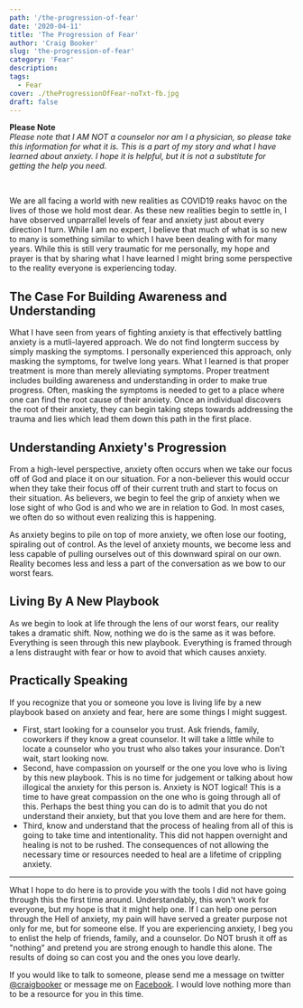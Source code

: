 ```yaml
---
path: '/the-progression-of-fear'
date: '2020-04-11'
title: 'The Progression of Fear'
author: 'Craig Booker'
slug: 'the-progression-of-fear'
category: 'Fear'
description:
tags:
  - Fear
cover: ./theProgressionOfFear-noTxt-fb.jpg
draft: false
---
```


**Please Note**<br/>
_Please note that I AM NOT a counselor nor am I a physician, so please take this information for what it is. This is a part of my story and what I have learned about anxiety. I hope it is helpful, but it is not a substitute for getting the help you need._

<br />

We are all facing a world with new realities as COVID19 reaks havoc on the lives of those we hold most dear. As these new realities begin to settle in, I have observed unparrallel levels of fear and anxiety just about every direction I turn. While I am no expert, I believe that much of what is so new to many is something similar to which I have been dealing with for many years. While this is still very traumatic for me personally, my hope and prayer is that by sharing what I have learned I might bring some perspective to the reality everyone is experiencing today.

## The Case For Building Awareness and Understanding

What I have seen from years of fighting anxiety is that effectively battling anxiety is a mutli-layered approach. We do not find longterm success by simply masking the symptoms. I personally experienced this approach, only masking the symptoms, for twelve long years. What I learned is that proper treatment is more than merely alleviating symptoms. Proper treatment includes building awareness and understanding in order to make true progress. Often, masking the symptoms is needed to get to a place where one can find the root cause of their anxiety. Once an individual discovers the root of their anxiety, they can begin taking steps towards addressing the trauma and lies which lead them down this path in the first place.

## Understanding Anxiety's Progression

From a high-level perspective, anxiety often occurs when we take our focus off of God and place it on our situation. For a non-believer this would occur when they take their focus off of their current truth and start to focus on their situation. As believers, we begin to feel the grip of anxiety when we lose sight of who God is and who we are in relation to God. In most cases, we often do so without even realizing this is happening.

As anxiety begins to pile on top of more anxiety, we often lose our footing, spiraling out of control. As the level of anxiety mounts, we become less and less capable of pulling ourselves out of this downward spiral on our own. Reality becomes less and less a part of the conversation as we bow to our worst fears.

## Living By A New Playbook

As we begin to look at life through the lens of our worst fears, our reality takes a dramatic shift. Now, nothing we do is the same as it was before. Everything is seen through this new playbook. Everything is framed through a lens distraught with fear or how to avoid that which causes anxiety.

## Practically Speaking

If you recognize that you or someone you love is living life by a new playbook based on anxiety and fear, here are some things I might suggest.

- First, start looking for a counselor you trust. Ask friends, family, coworkers if they know a great counselor. It will take a little while to locate a counselor who you trust who also takes your insurance. Don't wait, start looking now.
- Second, have compassion on yourself or the one you love who is living by this new playbook. This is no time for judgement or talking about how illogical the anxiety for this person is. Anxiety is NOT logical! This is a time to have great compassion on the one who is going through all of this. Perhaps the best thing you can do is to admit that you do not understand their anxiety, but that you love them and are here for them.
- Third, know and understand that the process of healing from all of this is going to take time and intentionality. This did not happen overnight and healing is not to be rushed. The consequences of not allowing the necessary time or resources needed to heal are a lifetime of crippling anxiety.

---

What I hope to do here is to provide you with the tools I did not have going through this the first time around. Understandably, this won't work for everyone, but my hope is that it might help one. If I can help one person through the Hell of anxiety, my pain will have served a greater purpose not only for me, but for someone else. If you are experiencing anxiety, I beg you to enlist the help of friends, family, and a counselor. Do NOT brush it off as "nothing" and pretend you are strong enough to handle this alone. The results of doing so can cost you and the ones you love dearly.

If you would like to talk to someone, please send me a message on twitter [@craigbooker](https://twitter.com/craigbooker) or message me on [Facebook](https://www.facebook.com/craigbooker/). I would love nothing more than to be a resource for you in this time.
